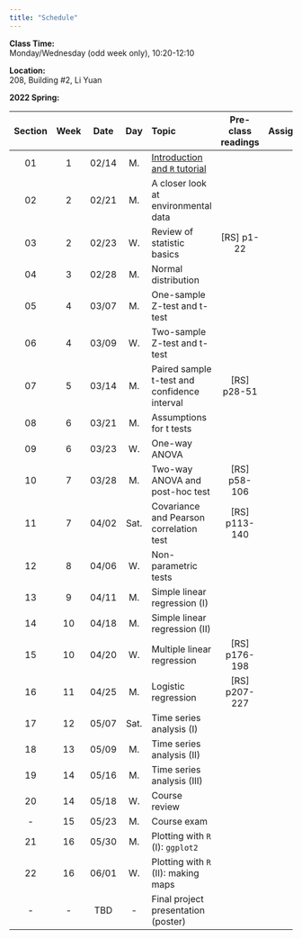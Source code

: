 ---
title: "Schedule"
---
**Class Time:**   
Monday/Wednesday (odd week only), 10:20-12:10 

**Location:**   
208, Building #2, Li Yuan  

**2022 Spring:**

Section|Week|Date |Day  | Topic                                                                                      |Pre-class readings          |Assignment    |
|:----:|:--:|:---:|:---:|:-------------------------------------------------------------------------------------------|:--------------------------:|:------------:|
|01    |1   |02/14|M.   |[Introduction and `R` tutorial](https://zhu-group.github.io/ese335/S01.html)                  |                            |              |
|02    |2   |02/21|M.   |A closer look at environmental data           |                            |              |
|03    |2   |02/23|W.   |Review of statistic basics                    | [RS] p1-22 |               |              |
|04    |3   |02/28|M.   |Normal distribution                           |                            |              |
|05    |4   |03/07|M.   |One-sample Z-test and t-test                  |                            |              |
|06    |4   |03/09|W.   |Two-sample Z-test and t-test                  |                            |              |
|07    |5   |03/14|M.   |Paired sample t-test and confidence interval  | [RS] p28-51                |              |
|08    |6   |03/21|M.   |Assumptions for t tests                       |                            |              |
|09    |6   |03/23|W.   |One-way ANOVA                                 |                            |              |
|10    |7   |03/28|M.   |Two-way ANOVA and post-hoc test               | [RS] p58-106               |              |
|11    |7   |04/02|Sat. |Covariance and Pearson correlation test       | [RS] p113-140              |              |
|12    |8   |04/06|W.   |Non-parametric tests                          |                            |              |
|13    |9   |04/11|M.   |Simple linear regression (I)                  |                            |              |
|14    |10  |04/18|M.   |Simple linear regression (II)                 |                            |              |
|15    |10  |04/20|W.   |Multiple linear regression                    | [RS] p176-198              |              |
|16    |11  |04/25|M.   |Logistic regression                           | [RS] p207-227              |              |
|17    |12  |05/07|Sat. |Time series analysis (I)                      |                            |              |
|18    |13  |05/09|M.   |Time series analysis (II)                     |                            |              |
|19    |14  |05/16|M.   |Time series analysis (III)                    |                            |              |
|20    |14  |05/18|W.   |Course review                                 |                            |              |
|-     |15  |05/23|M.   |Course exam                                   |                            |              |
|21    |16  |05/30|M.   |Plotting with `R` (I): `ggplot2`                  |                            |              |  
|22    |16  |06/01|W.   |Plotting with `R` (II): making maps             |                            |              |  
|-     |-   |TBD  |-    |Final project presentation (poster)           |                            |              |

